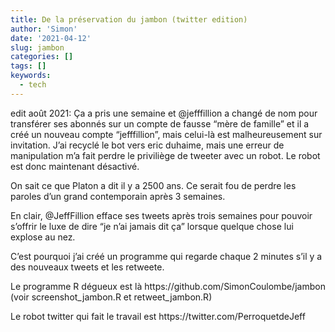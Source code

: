 ```yaml
---
title: De la préservation du jambon (twitter edition)
author: 'Simon'
date: '2021-04-12'
slug: jambon
categories: []
tags: []
keywords:
  - tech
---
```


edit août 2021:   Ça a pris une semaine et @jefffillion a changé de nom pour transférer ses abonnés sur un compte de fausse "mère de famille" et il a créé un nouveau compte "jefffillion", mais celui-là est malheureusement sur invitation.  J'ai recyclé le bot vers eric duhaime, mais une erreur de manipulation m'a fait perdre le priviliège de tweeter avec un robot.  Le robot est donc maintenant désactivé.



On sait ce que Platon a dit il y a 2500 ans.  Ce serait fou de perdre les paroles d'un grand contemporain après 3 semaines.

En clair, @JeffFillion efface ses tweets après trois semaines pour pouvoir s'offrir le luxe de dire "je n'ai jamais dit ça" lorsque quelque chose lui explose au nez.  

C'est pourquoi j'ai créé un programme qui regarde chaque 2 minutes s'il y a des nouveaux tweets et les retweete.  

Le programme R dégueux est là https://github.com/SimonCoulombe/jambon
(voir screenshot_jambon.R et retweet_jambon.R)

Le robot twitter qui fait le travail est https://twitter.com/PerroquetdeJeff
